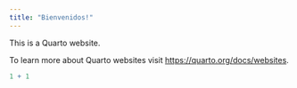 ```yaml
---
title: "Bienvenidos!"
---
```


This is a Quarto website.

To learn more about Quarto websites visit <https://quarto.org/docs/websites>.

```r
1 + 1
```
